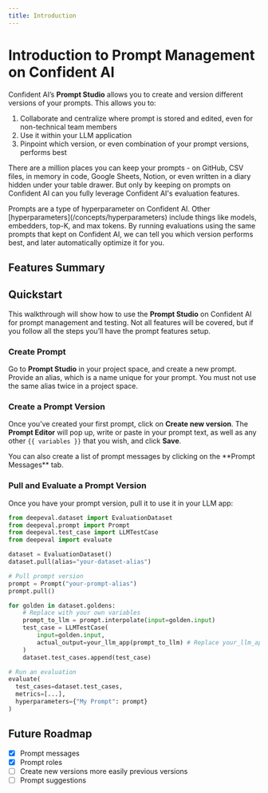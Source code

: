 ```yaml
---
title: Introduction
---
```



# Introduction to Prompt Management on Confident AI

Confident AI’s **Prompt Studio** allows you to create and version different versions of your prompts. This allows you to:

1. Collaborate and centralize where prompt is stored and edited, even for non-technical team members
2. Use it within your LLM application
3. Pinpoint which version, or even combination of your prompt versions, performs best

There are a million places you can keep your prompts - on GitHub, CSV files, in memory in code, Google Sheets, Notion, or even written in a diary hidden under your table drawer. But only by keeping on prompts on Confident AI can you fully leverage Confident AI's evaluation features.

<Callout type="info">
  Prompts are a type of hyperparameter on Confident AI. Other
  [hyperparameters](/concepts/hyperparameters) include things like models,
  embedders, top-K, and max tokens. By running evaluations using the same
  prompts that kept on Confident AI, we can tell you which version performs
  best, and later automatically optimize it for you.
</Callout>

## Features Summary

<Cards>
  <Cards.Card
    arrow
    title="Prompt Versioning"
    href="/prompt-management/prompt-versioning"
  />
  <Cards.Card
    arrow
    title="Prompt Messages"
    href="/prompt-management/prompt-versioning#commit-a-prompt-message-list"
  />
  <Cards.Card arrow title="Using Prompts" href="/prompt-management/prompt-usage" />
  <Cards.Card
    arrow
    title="Prompt Testing"
    href="/prompt-management/prompt-testing"
  />
  <Cards.Card
    arrow
    title="Prompt Suggestions"
    href="/prompt-management/prompt-suggestions"
  />
</Cards>

## Quickstart

This walkthrough will show how to use the **Prompt Studio** on Confident AI for prompt management and testing. Not all features will be covered, but if you follow all the steps you’ll have the prompt features setup.

### Create Prompt

Go to **Prompt Studio** in your project space, and create a new prompt. Provide an alias, which is a name unique for your prompt. You must not use the same alias twice in a project space.

### Create a Prompt Version

Once you’ve created your first prompt, click on **Create new version**. The **Prompt Editor** will pop up, write or paste in your prompt text, as well as any other `{{ variables }}` that you wish, and click **Save**.

<Callout>
  You can also create a list of prompt messages by clicking on the **Prompt
  Messages** tab.
</Callout>

### Pull and Evaluate a Prompt Version

Once you have your prompt version, pull it to use it in your LLM app:

```python showLineNumbers copy {10-11, 15, 26}
from deepeval.dataset import EvaluationDataset
from deepeval.prompt import Prompt
from deepeval.test_case import LLMTestCase
from deepeval import evaluate

dataset = EvaluationDataset()
dataset.pull(alias="your-dataset-alias")

# Pull prompt version
prompt = Prompt("your-prompt-alias")
prompt.pull()

for golden in dataset.goldens:
    # Replace with your own variables
    prompt_to_llm = prompt.interpolate(input=golden.input)
    test_case = LLMTestCase(
        input=golden.input,
        actual_output=your_llm_app(prompt_to_llm) # Replace your_llm_app()
    )
    dataset.test_cases.append(test_case)

# Run an evaluation
evaluate(
  test_cases=dataset.test_cases,
  metrics=[...],
  hyperparameters={"My Prompt": prompt}
)
```

## Future Roadmap

- [x] Prompt messages
- [x] Prompt roles
- [ ] Create new versions more easily previous versions
- [ ] Prompt suggestions

